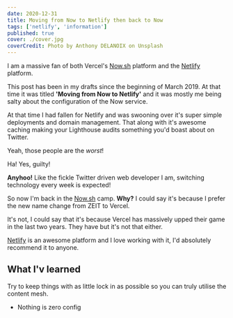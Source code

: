 ```yaml
---
date: 2020-12-31
title: Moving from Now to Netlify then back to Now
tags: ['netlify', 'information']
published: true
cover: ./cover.jpg
coverCredit: Photo by Anthony DELANOIX on Unsplash
---
```


I am a massive fan of both Vercel's [Now.sh] platform and the
[Netlify] platform.

This post has been in my drafts since the beginning of March 2019. At
that time it was titled **'Moving from Now to Netlify'** and it was
mostly me being salty about the configuration of the Now service.

At that time I had fallen for Netlify and was swooning over it's super
simple deployments and domain management. That along with it's awesome
caching making your Lighthouse audits something you'd boast about on
Twitter.

Yeah, those people are the _worst_!

<Tweet tweetLink="spences10/status/1249078453506396160" />

Ha! Yes, guilty!

**Anyhoo!** Like the fickle Twitter driven web developer I am,
switching technology every week is expected!

So now I'm back in the [Now.sh] camp. **Why?** I could say it's
because I prefer the new name change from ZEIT to Vercel.

It's not, I could say that it's because Vercel has massively upped
their game in the last two years. They have but it's not that either.

[Netlify] is an awesome platform and I love working with it, I'd
absolutely recommend it to anyone.

## What I'v learned

Try to keep things with as little lock in as possible so you can truly
utilise the content mesh.

- Nothing is zero config

<!-- LINKS -->

[now.sh]: https://now.sh
[netlify]: https://www.netlify.com/
[greenkeeper.io]: https://greenkeeper.io

